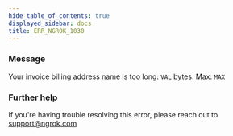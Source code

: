 ```yaml
---
hide_table_of_contents: true
displayed_sidebar: docs
title: ERR_NGROK_1030
---
```


### Message

Your invoice billing address name is too long: `VAL` bytes. Max: `MAX`

<ErrorDetails />

### Further help

If you're having trouble resolving this error, please reach out to [support@ngrok.com](mailto:support@ngrok.com?subject=Help%20with%20ERR_NGROK_1030)
